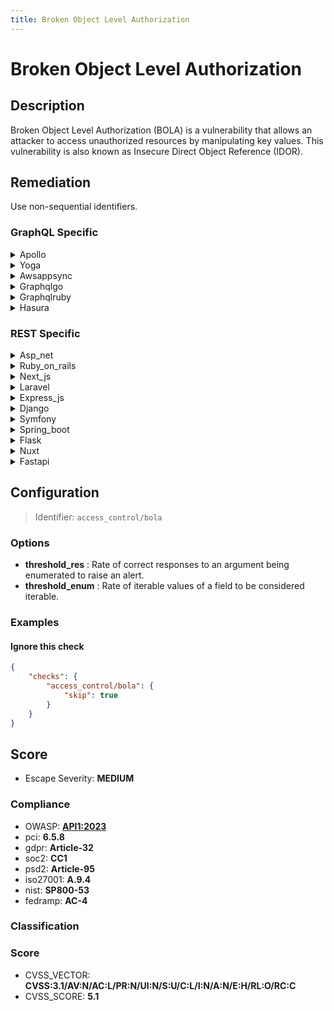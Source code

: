 ```yaml
---
title: Broken Object Level Authorization
---
```


# Broken Object Level Authorization

## Description

Broken Object Level Authorization (BOLA) is a vulnerability that allows an attacker to access unauthorized resources by manipulating key values.
This vulnerability is also known as Insecure Direct Object Reference (IDOR).


## Remediation

Use non-sequential identifiers.



### GraphQL Specific

<details>
    <summary>Apollo</summary>

Implement robust access control checks within the Apollo framework to ensure that users can only access objects for which they have explicit authorization. Use middleware to verify the user's permissions against the requested resource's access control list (ACL) before performing any actions. Regularly audit and test these authorization checks to prevent Broken Object Level Authorization vulnerabilities.

</details>

<details>
    <summary>Yoga</summary>

Implement robust access control checks within the Yoga framework engine to ensure that users can only access or modify resources for which they have explicit authorization. This should include server-side checks against the user's permissions before any object-level operations are allowed. Additionally, employ the principle of least privilege by default, and regularly audit and test authorization checks to prevent Broken Object Level Authorization vulnerabilities.

</details>

<details>
    <summary>Awsappsync</summary>

Implement strict access controls and authorization checks on all GraphQL resolvers within AWS AppSync to ensure that users can only access objects for which they have explicit permissions. Use AWS Cognito or IAM policies to manage and validate user permissions against the requested resources.

</details>

<details>
    <summary>Graphqlgo</summary>

Implement strict access control checks in your GraphQL Go framework to ensure that users can only access objects for which they have explicit authorization. Use middleware to verify the user's permissions against the requested object's ID before processing any query or mutation. Regularly audit your authorization logic to prevent Broken Object Level Authorization vulnerabilities.

</details>

<details>
    <summary>Graphqlruby</summary>

In the GraphQL Ruby framework, ensure that authorization checks are performed at the object level within resolvers. Implement a policy-based authorization system, such as Pundit or GraphQL-Pro's built-in authorization framework, to manage access control. Define policies for each GraphQL type and enforce these policies in the corresponding field resolvers to prevent unauthorized access to sensitive data. Additionally, consider using scoped queries that inherently respect the permissions of the current user, and always validate that the current user has the right to access or modify the requested resources.

</details>

<details>
    <summary>Hasura</summary>

Implement strict access control checks in Hasura by using permission rules to ensure that users can only access data they are authorized for. Define roles and permissions meticulously, and use Hasura's role-based access control (RBAC) to limit access to queries, mutations, and subscriptions based on the user's role. Regularly audit and test your permission configurations to prevent unauthorized access to sensitive data.

</details>


### REST Specific

<details>
    <summary>Asp_net</summary>

Implement proper access control checks in the ASP.NET application to verify that the current user has the required permissions to access or modify the requested resources. Use the built-in ASP.NET Identity framework for managing user roles and permissions, and ensure that every API endpoint that accesses user data performs an authorization check before proceeding with the operation.

</details>

<details>
    <summary>Ruby_on_rails</summary>

Implement strong access control checks in Ruby on Rails by using the 'cancancan' or 'pundit' gems to manage authorizations. Ensure that controllers perform resource loading through these libraries, which enforce that a user can only access objects they are permitted to. Additionally, always validate that the current user owns or has explicit access to the object they are attempting to interact with before processing the request.

</details>

<details>
    <summary>Next_js</summary>

Implement robust access control checks within your Next.js API routes or middleware to validate that the requesting user has the necessary permissions to access or modify the requested resource. Use a combination of authentication mechanisms, such as JSON Web Tokens (JWT), and authorization checks against user roles or permissions before processing any request that involves object references.

</details>

<details>
    <summary>Laravel</summary>

In Laravel, implement a robust authorization strategy using built-in features like Gates and Policies to check user permissions before accessing any object. Leverage route model binding to ensure only authorized users can access specific resources. Additionally, use Laravel's middleware to enforce user access control at the route level.

</details>

<details>
    <summary>Express_js</summary>

Implement robust access control checks within your Express.js application to verify that the logged-in user has the appropriate permissions to access or modify the requested resource. Use middleware to validate the user's rights against the resource's ownership or access rules before processing the request. Additionally, employ a combination of JWT tokens, user roles, and resource identifiers to ensure secure object level authorization. Always validate that the user making the request is authorized to perform the action on the specific object by checking against the server-side list of permissions.

</details>

<details>
    <summary>Django</summary>

In Django, ensure proper object-level authorization by implementing access control checks using Django's permissions framework or third-party packages like `django-guardian`. Always verify that the current user has the right to access or modify an object before processing the request. Use Django's `get_object_or_404()` with filtering based on the user's permissions to prevent unauthorized access to objects.

</details>

<details>
    <summary>Symfony</summary>

In the Symfony framework, mitigate Broken Object Level Authorization by implementing proper access control checks. Use Symfony's security voters or access decision managers to verify that the authenticated user has the necessary permissions to access or modify a specific resource. Additionally, always validate and sanitize user input to prevent unauthorized access to object references.

</details>

<details>
    <summary>Spring_boot</summary>

Implement proper access control checks in the Spring Boot application. Use Spring Security to authenticate users and check if they have the required permissions or roles before granting access to a resource. Additionally, employ the principle of least privilege, ensuring users can only access resources that are necessary for their role. For each API endpoint that accesses user data, verify the logged-in user has the right to access the requested object by comparing the user's ID from the security context with the owner ID of the object.

</details>

<details>
    <summary>Flask</summary>

Implement robust access control checks within Flask route handlers to verify that the requesting user has the necessary permissions to access or modify the requested resource. Use Flask's 'before_request' or 'after_request' decorators to create a centralized authorization mechanism. Additionally, employ Flask-Security or Flask-Principal extensions to manage user roles and permissions effectively.

</details>

<details>
    <summary>Nuxt</summary>

In Nuxt.js, to remediate Broken Object Level Authorization, ensure that user permissions are properly verified on the server-side for each request that accesses a sensitive object. Implement robust access control checks using middleware or within your API logic to confirm that the requesting user has the necessary rights to perform the action on the specific resource. Additionally, avoid using sequential or predictable object IDs, and consider using UUIDs to make it harder for attackers to guess object identifiers. Always enforce the principle of least privilege, granting users the minimum access necessary to perform their tasks.

</details>

<details>
    <summary>Fastapi</summary>

In FastAPI, to remediate Broken Object Level Authorization (BOLA), ensure that proper access control checks are in place before allowing users to access or modify a resource. Implement function-based or role-based access control (FBAC/RBAC) using FastAPI dependencies to verify that the current user has the necessary permissions for the requested action. Additionally, use scoped tokens or API keys to limit access to resources based on the user's role or scope. Always validate that the user is authorized to access the specific object by checking ownership or permission levels against the user's credentials.

</details>

## Configuration

> Identifier: `access_control/bola`

### Options

- **threshold_res** : Rate of correct responses to an argument being enumerated to raise an alert.
- **threshold_enum** : Rate of iterable values of a field to be considered iterable.




### Examples



#### Ignore this check

```json
{
    "checks": {
        "access_control/bola": {
            "skip": true
        }
    }
}
```




## Score

- Escape Severity: **<span className="medium-severity">MEDIUM</span>**

### Compliance

- OWASP: **[API1:2023](https://github.com/OWASP/API-Security/blob/master/editions/2023/en/0xa1-broken-object-level-authorization.md)**
- pci: **6.5.8**
- gdpr: **Article-32**
- soc2: **CC1**
- psd2: **Article-95**
- iso27001: **A.9.4**
- nist: **SP800-53**
- fedramp: **AC-4**

### Classification






### Score

- CVSS_VECTOR: **CVSS:3.1/AV:N/AC:L/PR:N/UI:N/S:U/C:L/I:N/A:N/E:H/RL:O/RC:C**
- CVSS_SCORE: **5.1**

